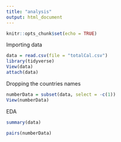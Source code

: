 ```yaml
---
title: "analysis"
output: html_document
---
```


```r
knitr::opts_chunk$set(echo = TRUE)
```

Importing data
```r
data = read.csv(file = "totalCal.csv")
library(tidyverse)
View(data)
attach(data)
```


Dropping the countries names
```r
numberData = subset(data, select = -c(1))
View(numberData)
```


EDA
```r
summary(data)

pairs(numberData)
```
